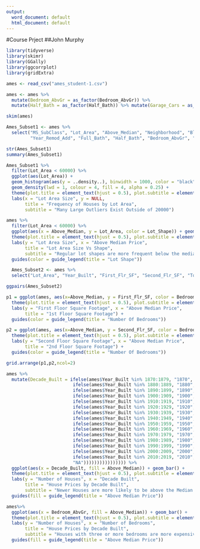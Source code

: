 ---
output:
  word_document: default
  html_document: default
---
#Course Prject
##John Murphy



```{r results='hide'}
library(tidyverse)
library(skimr)
library(GGally) 
library(ggcorrplot) 
library(gridExtra) 
```

```{r results='hide'}
ames <- read_csv("ames_student-1.csv")
```

```{r}
ames <- ames %>%
  mutate(Bedroom_AbvGr = as_factor(Bedroom_AbvGr)) %>%
  mutate(Half_Bath = as_factor(Half_Bath)) %>% mutate(Garage_Cars = as_factor(Garage_Cars))
```


```{r results='hide'}
skim(ames)
```

```{r}
Ames_Subset1 <- ames %>% 
  select("MS_SubClass", "Lot_Area", "Above_Median", "Neighborhood", "Bldg_Type", "House_Style", "Overall_Qual", "Overall_Cond", "Year_Built",
         "Year_Remod_Add", "Full_Bath", "Half_Bath", "Bedroom_AbvGr", "Garage_Type", "Fence", "Pool_QC")
```

```{r results='hide'}
str(Ames_Subset1)
summary(Ames_Subset1)
```

```{r}
Ames_Subset1 %>%
  filter(Lot_Area < 60000) %>%
  ggplot(aes(Lot_Area)) + 
  geom_histogram(aes(y = ..density..), binwidth = 1000, color = "black", fill = "white") +
  geom_density(lwd = 1, colour = 4, fill = 4, alpha = 0.25) +
  theme(plot.title = element_text(hjust = 0.5), plot.subtitle = element_text(hjust = 0.5)) + 
  labs(x = "Lot Area Size", y = NULL,
       title = "Frequency of Houses by Lot Area",
       subtitle = "Many Large Outliers Exist Outside of 20000") 

```

```{r}
ames %>%
  filter(Lot_Area < 60000) %>%
  ggplot(aes(x = Above_Median, y = Lot_Area, color = Lot_Shape)) + geom_point(size = 3, alpha = .5) + theme_bw() +
  theme(plot.title = element_text(hjust = 0.5), plot.subtitle = element_text(hjust = 0.5)) + 
  labs(y = "Lot Area Size", x = "Above Median Price",
       title = "Lot Area Size Vs Shape",
       subtitle = "Regular lot shapes are more frequent below the median") +
  guides(color = guide_legend(title = "Lot Shape"))
```


```{r}
  Ames_Subset2 <- ames %>%
  select("Lot_Area", "Year_Built", "First_Flr_SF", "Second_Flr_SF", "Total_Bsmt_SF", "Garage_Area", "Above_Median")
```

```{r}
ggpairs(Ames_Subset2)
```

```{r}
p1 = ggplot(ames, aes(x=Above_Median, y = First_Flr_SF, color = Bedroom_AbvGr)) + geom_point(alpha=0.2) +
  theme(plot.title = element_text(hjust = 0.5), plot.subtitle = element_text(hjust = 0.5)) + 
  labs(y = "First Floor Square Footage", x = "Above Median Price",
       title = "1st Floor Square Footage") +
  guides(color = guide_legend(title = "Number Of Bedrooms"))

p2 = ggplot(ames, aes(x=Above_Median, y = Second_Flr_SF, color = Bedroom_AbvGr)) + geom_point(alpha=0.2) +
  theme(plot.title = element_text(hjust = 0.5), plot.subtitle = element_text(hjust = 0.5)) + 
  labs(y = "Second Floor Square Footage", x = "Above Median Price",
       title = "2nd Floor Square Footage") +
  guides(color = guide_legend(title = "Number Of Bedrooms"))

grid.arrange(p1,p2,ncol=2)
```

```{r}
ames %>%
  mutate(Decade_Built = ifelse(ames$Year_Built %in% 1870:1879, "1870",
                         ifelse(ames$Year_Built %in% 1880:1889, "1880",
                         ifelse(ames$Year_Built %in% 1890:1899, "1890",
                         ifelse(ames$Year_Built %in% 1900:1909, "1900",
                         ifelse(ames$Year_Built %in% 1910:1919, "1910",
                         ifelse(ames$Year_Built %in% 1920:1929, "1920",
                         ifelse(ames$Year_Built %in% 1930:1939, "1930",
                         ifelse(ames$Year_Built %in% 1940:1949, "1940",
                         ifelse(ames$Year_Built %in% 1950:1959, "1950",
                         ifelse(ames$Year_Built %in% 1960:1969, "1960",
                         ifelse(ames$Year_Built %in% 1970:1979, "1970",
                         ifelse(ames$Year_Built %in% 1980:1989, "1980",
                         ifelse(ames$Year_Built %in% 1990:1999, "1990",
                         ifelse(ames$Year_Built %in% 2000:2009, "2000",
                         ifelse(ames$Year_Built %in% 2010:2019, "2010",
                         "NA")))))))))))))))) %>%
  ggplot(aes(x = Decade_Built, fill = Above_Median)) + geom_bar() +
  theme(plot.title = element_text(hjust = 0.5), plot.subtitle = element_text(hjust = 0.5)) + 
  labs(y = "Number of Houses", x = "Decade Built",
       title = "House Prices by Decade Built",
       subtitle = "Newer Houses are more likely to be above the Median Price") +
  guides(fill = guide_legend(title = "Above Median Price"))
```

```{r}
ames%>% 
  ggplot(aes(x = Bedroom_AbvGr, fill = Above_Median)) + geom_bar() +
  theme(plot.title = element_text(hjust = 0.5), plot.subtitle = element_text(hjust = 0.5)) + 
  labs(y = "Number of Houses", x = "Number of Bedrooms",
       title = "House Prices by Decade Built",
       subtitle = "Houses with three or more bedrooms are more expensive") +
  guides(fill = guide_legend(title = "Above Median Price"))
```

